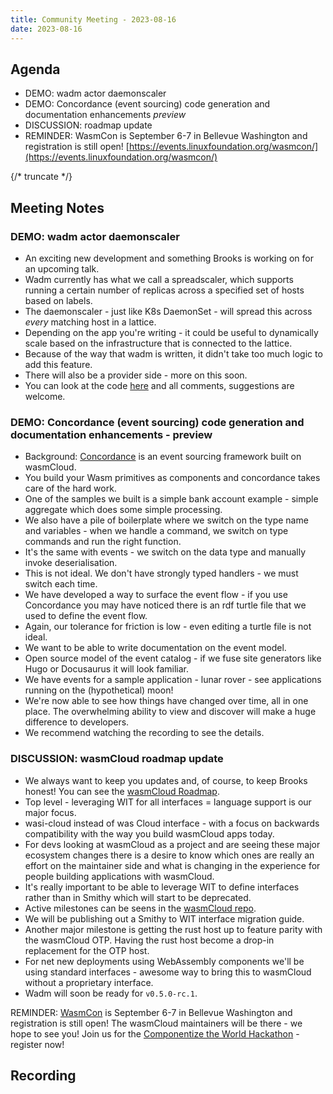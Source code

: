 ```yaml
---
title: Community Meeting - 2023-08-16
date: 2023-08-16
---
```


## Agenda

- DEMO: wadm actor daemonscaler
- DEMO: Concordance (event sourcing) code generation and documentation enhancements _preview_
- DISCUSSION: roadmap update
- REMINDER: WasmCon is September 6-7 in Bellevue Washington and registration is still open! [https://events.linuxfoundation.org/wasmcon/](https://events.linuxfoundation.org/wasmcon/)

{/* truncate */}

## Meeting Notes

### DEMO: wadm actor daemonscaler

- An exciting new development and something Brooks is working on for an upcoming talk.
- Wadm currently has what we call a spreadscaler, which supports running a certain number of replicas across a specified set of hosts based on labels.
- The daemonscaler - just like K8s DaemonSet - will spread this across _every_ matching host in a lattice.
- Depending on the app you're writing - it could be useful to dynamically scale based on the infrastructure that is connected to the lattice.
- Because of the way that wadm is written, it didn't take too much logic to add this feature.
- There will also be a provider side - more on this soon.
- You can look at the code [here](https://github.com/wasmCloud/wadm/pull/157) and all comments, suggestions are welcome.

### DEMO: Concordance (event sourcing) code generation and documentation enhancements - preview

- Background: [Concordance](https://github.com/cosmonic/concordance) is an event sourcing framework built on wasmCloud.
- You build your Wasm primitives as components and concordance takes care of the hard work.
- One of the samples we built is a simple bank account example - simple aggregate which does some simple processing.
- We also have a pile of boilerplate where we switch on the type name and variables - when we handle a command, we switch on type commands and run the right function.
- It's the same with events - we switch on the data type and manually invoke deserialisation.
- This is not ideal. We don't have strongly typed handlers - we must switch each time.
- We have developed a way to surface the event flow - if you use Concordance you may have noticed there is an rdf turtle file that we used to define the event flow.
- Again, our tolerance for friction is low - even editing a turtle file is not ideal.
- We want to be able to write documentation on the event model.
- Open source model of the event catalog - if we fuse site generators like Hugo or Docusaurus it will look familiar.
- We have events for a sample application - lunar rover - see applications running on the (hypothetical) moon!
- We're now able to see how things have changed over time, all in one place. The overwhelming ability to view and discover will make a huge difference to developers.
- We recommend watching the recording to see the details.

### DISCUSSION: wasmCloud roadmap update

- We always want to keep you updates and, of course, to keep Brooks honest! You can see the [wasmCloud Roadmap](https://wasmcloud.com/docs/roadmap).
- Top level - leveraging WIT for all interfaces = language support is our major focus.
- wasi-cloud instead of was Cloud interface - with a focus on backwards compatibility with the way you build wasmCloud apps today.
- For devs looking at wasmCloud as a project and are seeing these major ecosystem changes there is a desire to know which ones are really an effort on the maintainer side and what is changing in the experience for people building applications with wasmCloud.
- It's really important to be able to leverage WIT to define interfaces rather than in Smithy which will start to be deprecated.
- Active milestones can be seens in the [wasmCloud repo](https://github.com/wasmCloud/wasmcloud).
- We will be publishing out a Smithy to WIT interface migration guide.
- Another major milestone is getting the rust host up to feature parity with the wasmCloud OTP. Having the rust host become a drop-in replacement for the OTP host.
- For net new deployments using WebAssembly components we'll be using standard interfaces - awesome way to bring this to wasmCloud without a proprietary interface.
- Wadm will soon be ready for `v0.5.0-rc.1`.

REMINDER: [WasmCon](https://events.linuxfoundation.org/wasmcon/) is September 6-7 in Bellevue Washington and registration is still open! The wasmCloud maintainers will be there - we hope to see you!
Join us for the [Componentize the World Hackathon](https://bytecodealliance.org/articles/announcing-componentize-the-world) - register now!

## Recording

<YouTube url="https://www.youtube.com/watch?v=NX5EPcBukMs" />
